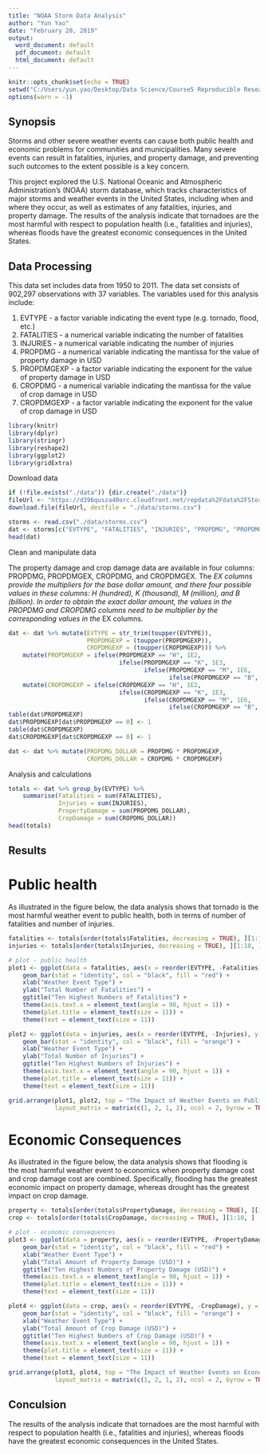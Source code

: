 ---
title: "NOAA Storm Data Analysis"
author: "Yun Yao"
date: "February 20, 2019"
output:
  word_document: default
  pdf_document: default
  html_document: default
---

```{r setup, include=FALSE}
knitr::opts_chunk$set(echo = TRUE)
setwd("C:/Users/yun.yao/Desktop/Data Science/Course5 Reproducible Research/Project2")
options(warn = -1)
```


## Synopsis

Storms and other severe weather events can cause both public health and economic problems for communities and municipalities. Many severe events can result in fatalities, injuries, and property damage, and preventing such outcomes to the extent possible is a key concern.

This project explored the U.S. National Oceanic and Atmospheric Administration's (NOAA) storm database, which tracks characteristics of major storms and weather events in the United States, including when and where they occur, as well as estimates of any fatalities, injuries, and property damage. The results of the analysis indicate that tornadoes are the most harmful with respect to population health (i.e., fatalities and injuries), whereas floods have the greatest economic consequences in the United States. 


## Data Processing

This data set includes data from 1950 to 2011. The data set consists of 902,297 observations with 37 variables. The variables used for this analysis include:

1. EVTYPE - a factor variable indicating the event type (e.g. tornado, flood, etc.)
2. FATALITIES - a numerical variable indicating the number of fatalities
3. INJURIES - a numerical variable indicating the number of injuries
4. PROPDMG - a numerical variable indicating the mantissa for the value of property damage in USD
5. PROPDMGEXP - a factor variable indicating the exponent for the value of property damage in USD
6. CROPDMG - a numerical variable indicating the mantissa for the value of crop damage in USD
7. CROPDMGEXP - a factor variable indicating the exponent for the value of crop damage in USD

```{r library, cache=TRUE, message=FALSE}
library(knitr)
library(dplyr)
library(stringr)
library(reshape2)
library(ggplot2)
library(gridExtra)
```

Download data

```{r download, cache=TRUE}
if (!file.exists("./data")) {dir.create("./data")}
fileUrl <- "https://d396qusza40orc.cloudfront.net/repdata%2Fdata%2FStormData.csv.bz2"
download.file(fileUrl, destfile = "./data/storms.csv")

storms <- read.csv("./data/storms.csv")
dat <- storms[c("EVTYPE", "FATALITIES", "INJURIES", "PROPDMG", "PROPDMGEXP", "CROPDMG", "CROPDMGEXP")]
head(dat)
```

Clean and manipulate data

The property damage and crop damage data are available in four columns: PROPDMG, PROPDMGEX, CROPDMG, and CROPDMGEX. The *EX columns provide the multipliers for the base dollar amount, and there four possible values in these columns: H (hundred), K (thousand), M (million), and B (billion). In order to obtain the exact dollar amount, the values in the PROPDMG and CROPDMG columns need to be multiplier by the corresponding values in the *EX columns. 

```{r clean, cache=TRUE, results='hide'}
dat <- dat %>% mutate(EVTYPE = str_trim(toupper(EVTYPE)),
                      PROPDMGEXP = (toupper(PROPDMGEXP)),
                      CROPDMGEXP = (toupper(CROPDMGEXP))) %>%
    mutate(PROPDMGEXP = ifelse(PROPDMGEXP == "H", 1E2,
                               ifelse(PROPDMGEXP == "K", 1E3,
                                      ifelse(PROPDMGEXP == "M", 1E6,
                                             ifelse(PROPDMGEXP == "B", 1E9, 0))))) %>%
    mutate(CROPDMGEXP = ifelse(CROPDMGEXP == "H", 1E2,
                               ifelse(CROPDMGEXP == "K", 1E3,
                                      ifelse(CROPDMGEXP == "M", 1E6,
                                             ifelse(CROPDMGEXP == "B", 1E9, 0)))))
table(dat$PROPDMGEXP)
dat$PROPDMGEXP[dat$PROPDMGEXP == 0] <- 1
table(dat$CROPDMGEXP)
dat$CROPDMGEXP[dat$CROPDMGEXP == 0] <- 1

dat <- dat %>% mutate(PROPDMG_DOLLAR = PROPDMG * PROPDMGEXP, 
                      CROPDMG_DOLLAR = CROPDMG * CROPDMGEXP)
```

Analysis and calculations
```{r analysis, cache=TRUE}
totals <- dat %>% group_by(EVTYPE) %>%
    summarise(Fatalities = sum(FATALITIES),
              Injuries = sum(INJURIES),
              PropertyDamage = sum(PROPDMG_DOLLAR),
              CropDamage = sum(CROPDMG_DOLLAR))
head(totals)
```


## Results

# Public health

As illustrated in the figure below, the data analysis shows that tornado is the most harmful weather event to public health, both in terms of number of fatalities and number of injuries.

```{r public health, cache=TRUE, fig.width=10, fig.height=6}
fatalities <- totals[order(totals$Fatalities, decreasing = TRUE), ][1:10, ]
injuries <- totals[order(totals$Injuries, decreasing = TRUE), ][1:10, ]

# plot - public health
plot1 <- ggplot(data = fatalities, aes(x = reorder(EVTYPE, -Fatalities), y = Fatalities)) + 
    geom_bar(stat = "identity", col = "black", fill = "red") +
    xlab("Weather Event Type") + 
    ylab("Total Number of Fatalities") +
    ggtitle("Ten Highest Numbers of Fatalities") +
    theme(axis.text.x = element_text(angle = 90, hjust = 1)) +
    theme(plot.title = element_text(size = 11)) +
    theme(text = element_text(size = 11))

plot2 <- ggplot(data = injuries, aes(x = reorder(EVTYPE, -Injuries), y = Injuries)) + 
    geom_bar(stat = "identity", col = "black", fill = "orange") +
    xlab("Weather Event Type") +
    ylab("Total Number of Injuries") +
    ggtitle("Ten Highest Numbers of Injuries") +
    theme(axis.text.x = element_text(angle = 90, hjust = 1)) +
    theme(plot.title = element_text(size = 11)) +
    theme(text = element_text(size = 11))

grid.arrange(plot1, plot2, top = "The Impact of Weather Events on Public Health", 
             layout_matrix = matrix(c(1, 2, 1, 2), ncol = 2, byrow = TRUE))
```

# Economic Consequences

As illustrated in the figure below, the data analysis shows that flooding is the most harmful weather event to economics when property damage cost and crop damage cost are combined. Specifically, flooding has the greatest economic impact on property damage, whereas drought has the greatest impact on crop damage.

```{r economic consequences, cache=TRUE, fig.width=10, fig.height=6}
property <- totals[order(totals$PropertyDamage, decreasing = TRUE), ][1:10, ]
crop <- totals[order(totals$CropDamage, decreasing = TRUE), ][1:10, ]

# plot - economic consequences
plot3 <- ggplot(data = property, aes(x = reorder(EVTYPE, -PropertyDamage), y = PropertyDamage)) + 
    geom_bar(stat = "identity", col = "black", fill = "red") +
    xlab("Weather Event Type") +
    ylab("Total Amount of Property Damage (USD)") +
    ggtitle("Ten Highest Numbers of Property Damage (USD)") +
    theme(axis.text.x = element_text(angle = 90, hjust = 1)) +
    theme(plot.title = element_text(size = 11)) +
    theme(text = element_text(size = 11))

plot4 <- ggplot(data = crop, aes(x = reorder(EVTYPE, -CropDamage), y = CropDamage)) + 
    geom_bar(stat = "identity", col = "black", fill = "orange") +
    xlab("Weather Event Type") +
    ylab("Total Amount of Crop Damage (USD)") +
    ggtitle("Ten Highest Numbers of Crop Damage (USD)") +
    theme(axis.text.x = element_text(angle = 90, hjust = 1)) +
    theme(plot.title = element_text(size = 11)) +
    theme(text = element_text(size = 11))

grid.arrange(plot3, plot4, top = "The Impact of Weather Events on Economics", 
             layout_matrix = matrix(c(1, 2, 1, 2), ncol = 2, byrow = TRUE))
```


## Conculsion

The results of the analysis indicate that tornadoes are the most harmful with respect to population health (i.e., fatalities and injuries), whereas floods have the greatest economic consequences in the United States. 


